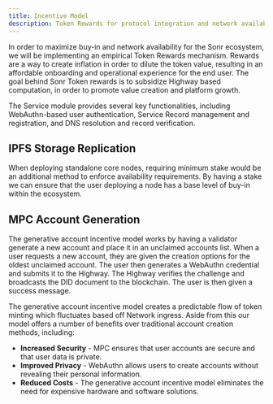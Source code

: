 ```yaml
---
title: Incentive Model
description: Token Rewards for protocol integration and network availability
---
```


In order to maximize buy-in and network availability for the Sonr ecosystem, we will be implementing an empirical Token Rewards mechanism. Rewards are a way to create inflation in order to dilute the token value, resulting in an affordable onboarding and operational experience for the end user. The goal behind Sonr Token rewards is to subsidize Highway based computation, in order to promote value creation and platform growth.

The Service module provides several key functionalities, including WebAuthn-based user authentication, Service Record management and registration, and DNS resolution and record verification.

## IPFS Storage Replication
When deploying standalone core nodes, requiring minimum stake would be an additional method to enforce availability requirements. By having a stake we can ensure that the user deploying a node has a base level of buy-in within the ecosystem.

## MPC Account Generation
The generative account incentive model works by having a validator generate a new account and place it in an unclaimed accounts list. When a user requests a new account, they are given the creation options for the oldest unclaimed account. The user then generates a WebAuthn credential and submits it to the Highway. The Highway verifies the challenge and broadcasts the DID document to the blockchain. The user is then given a success message.

The generative account incentive model creates a predictable flow of token minting which fluctuates based off Network ingress. Aside from this our model offers a number of benefits over traditional account creation methods, including:
- **Increased Security** - MPC ensures that user accounts are secure and that user data is private.
- **Improved Privacy** - WebAuthn allows users to create accounts without revealing their personal information.
- **Reduced Costs** - The generative account incentive model eliminates the need for expensive hardware and software solutions.
